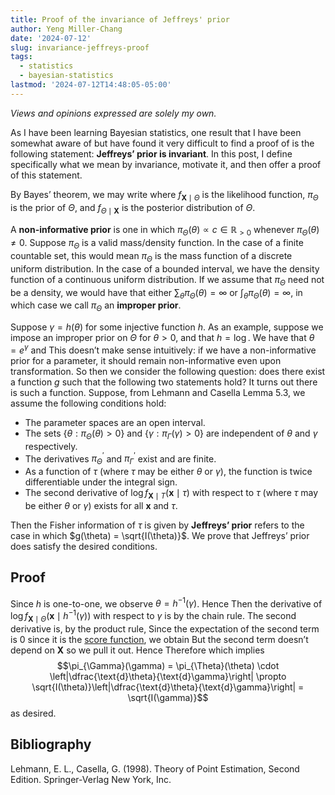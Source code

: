 ```yaml
---
title: Proof of the invariance of Jeffreys' prior
author: Yeng Miller-Chang
date: '2024-07-12'
slug: invariance-jeffreys-proof
tags:
  - statistics
  - bayesian-statistics
lastmod: '2024-07-12T14:48:05-05:00'
---
```


*Views and opinions expressed are solely my own.*

As I have been learning Bayesian statistics, one result that I have been somewhat aware of but have found it very difficult to find a proof of is the following statement: **Jeffreys' prior is invariant**. In this post, I define specifically what we mean by invariance, motivate it, and then offer a proof of this statement.

By Bayes' theorem, we may write
\begin{equation}
f_{\Theta \mid \mathbf{X}}(\theta \mid \mathbf{x}) \propto f_{\mathbf{X} \mid \Theta}(\mathbf{x} \mid \theta)\pi_{\Theta}(\theta)\text{,}
\end{equation}
where $f_{\mathbf{X} \mid \Theta}$ is the likelihood function, $\pi_{\Theta}$ is the prior of $\Theta$, and $f_{\Theta \mid \mathbf{X}}$ is the posterior distribution of $\Theta$.

A **non-informative prior** is one in which $\pi_\Theta(\theta) \propto c \in \mathbb{R}_{> 0}$ whenever $\pi_\Theta(\theta) \neq 0$. Suppose $\pi_\Theta$ is a valid mass/density function. In the case of a finite countable set, this would mean $\pi_\Theta$ is the mass function of a discrete uniform distribution. In the case of a bounded interval, we have the density function of a continuous uniform distribution. If we assume that $\pi_\Theta$ need not be a density, we would have that either $\sum_{\theta}\pi_\Theta(\theta) = \infty$ or $\int_{\theta}\pi_\Theta(\theta) = \infty$, in which case we call $\pi_\Theta$ an **improper prior**.

Suppose $\gamma = h(\theta)$ for some injective function $h$. As an example, suppose we impose an improper prior on $\Theta$ for $\theta > 0$, and that $h = \log$. We have that $\theta = e^{\gamma}$ and
\begin{equation}
\pi_\Gamma(\gamma) = \pi_\Theta(\theta) \cdot \left|\dfrac{\mathrm{d}\theta}{\mathrm{d}\gamma}\right| \propto c \cdot |e^{\gamma}| \propto e^{\gamma} \text{.}
\end{equation}
This doesn't make sense intuitively: if we have a non-informative prior for a parameter, it should remain non-informative even upon transformation. So then we consider the following question: does there exist a function $g$ such that the following two statements hold?
\begin{align}
&\pi_\Theta(\theta) \propto g(\theta) \\
&\pi_\Gamma(\gamma) \propto g(\gamma)
\end{align}
It turns out there is such a function. Suppose, from Lehmann and Casella Lemma 5.3, we assume the following conditions hold:

* The parameter spaces are an open interval.
* The sets $\{\theta: \pi_\Theta(\theta) > 0\}$ and $\{\gamma: \pi_\Gamma(\gamma) > 0\}$ are independent of $\theta$ and $\gamma$ respectively.
* The derivatives $\pi_\Theta^{\prime}$ and $\pi_\Gamma^{\prime}$ exist and are finite.
* As a function of $\tau$ (where $\tau$ may be either $\theta$ or $\gamma$), the function
\begin{equation}
\int_{-\infty}^{\infty}\pi(\tau)f_{\mathbf{X} \mid T}(\mathbf{x} \mid \tau) \text{ d}x
\end{equation}
is twice differentiable under the integral sign.
* The second derivative of $\log f_{\mathbf{X} \mid T}(\mathbf{x} \mid \tau)$ with respect to $\tau$ (where $\tau$ may be either $\theta$ or $\gamma$) exists for all $\mathbf{x}$ and $\tau$.

Then the Fisher information of $\tau$ is given by
\begin{equation}
I(\tau) = -\mathbb{E}_{\mathbf{X} \mid \tau}\left[\dfrac{\mathrm{d}^2}{\mathrm{d}\tau^2}\log f_{\mathbf{X} \mid T}(\mathbf{X} \mid \tau)\right]\text{.}
\end{equation}
**Jeffreys' prior** refers to the case in which $g(\theta) = \sqrt{I(\theta)}$. We prove that Jeffreys' prior does satisfy the desired conditions.

## Proof

Since $h$ is one-to-one, we observe $\theta = h^{-1}(\gamma)$. Hence
\begin{equation}
f_{\mathbf{X} \mid \Theta}(\mathbf{x} \mid \theta) = f_{\mathbf{X} \mid \Theta}(\mathbf{x} \mid h^{-1}(\gamma))\text{.}
\end{equation}
Then the derivative of $\log f_{\mathbf{X} \mid \Theta}(\mathbf{x} \mid h^{-1}(\gamma))$ with respect to $\gamma$ is 
\begin{equation}
\dfrac{\text{d} \log f_{\mathbf{X} \mid \Theta}(\mathbf{x} \mid \theta)}{\text{d}\theta}\dfrac{\text{d}\theta}{\text{d}\gamma}
\end{equation}
by the chain rule. The second derivative is, by the product rule,
\begin{equation}
\dfrac{\text{d}^2 \log f_{\mathbf{X} \mid \Theta}(\mathbf{x} \mid \theta)}{\text{d}\theta^2}\dfrac{\text{d}\theta}{\text{d}\gamma} \cdot \dfrac{\text{d}\theta}{\text{d}\gamma} + \dfrac{\text{d} \log f_{\mathbf{X} \mid \Theta}(\mathbf{x} \mid \theta)}{\text{d}\theta}\dfrac{\text{d}^2\theta}{\text{d}\gamma^2}\text{.}
\end{equation}
Since the expectation of the second term is $0$ since it is the [score function](https://en.wikipedia.org/wiki/Informant_(statistics)#Mean), we obtain
\begin{equation}
I(\gamma) = -\mathbb{E}\left[\dfrac{\text{d}^2 \log f_{\mathbf{X} \mid \Theta}(\mathbf{X} \mid \theta)}{\text{d}\theta^2}\left(\dfrac{\text{d}\theta}{\text{d}\gamma}\right)^2\right]\text{.}
\end{equation}
But the second term doesn't depend on $\mathbf{X}$ so we pull it out. Hence 
\begin{equation}
I(\gamma) = \left(\dfrac{\text{d}\theta}{\text{d}\gamma}\right)^2 \cdot -\mathbb{E}\left[\dfrac{\text{d}^2 \log f_{\mathbf{X} \mid \Theta}(\mathbf{X} \mid \theta)}{\text{d}\theta^2}\right] =  \left(\dfrac{\text{d}\theta}{\text{d}\gamma}\right)^2 I(\theta)\text{.}
\end{equation}
Therefore 
\begin{equation}
\sqrt{I(\gamma)} =  \left|\dfrac{\text{d}\theta}{\text{d}\gamma}\right| \sqrt{I(\theta)}
\end{equation}
which implies
$$\pi_{\Gamma}(\gamma) = \pi_{\Theta}(\theta) \cdot \left|\dfrac{\text{d}\theta}{\text{d}\gamma}\right| \propto \sqrt{I(\theta)}\left|\dfrac{\text{d}\theta}{\text{d}\gamma}\right| = \sqrt{I(\gamma)}$$
as desired.

## Bibliography

Lehmann, E. L., Casella, G. (1998). Theory of Point Estimation, Second Edition. Springer-Verlag New York, Inc.